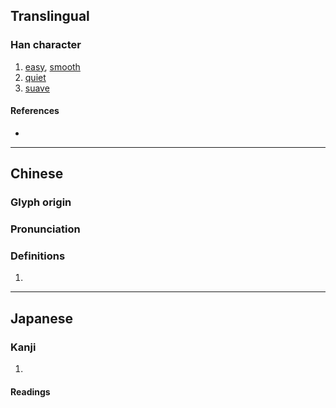 {{character info}}
==Translingual==

===Han character===
{{Han char|rn=64|rad=手|as=08|sn=11|four=59089|canj=QFF|ids=⿰扌炎}}

# [[easy]], [[smooth]]
# [[quiet]]
# [[suave]]

====References====
* {{Han ref|kx=0438.080|dkj=12270|dj=0788.060|hdz=31906.060|uh=639E|ud=25502|bh=D56C|bd=54636}}

----

==Chinese==
{{zh-forms}}

===Glyph origin===
{{Han etym}}

===Pronunciation===
{{zh-pron
|m=shàn,yàn,yǎn
|c=sim3
|mc=y
|oc=y
|cat=
}}

===Definitions===
{{zh-hanzi}}

# {{rfdef|zh}}

----

==Japanese==

===Kanji===
{{ja-kanji|grade=|rs=手08}}

# {{rfdef|ja|sort=手08}}

====Readings====
{{ja-readings|on=[[えん]] (en), [[せん]] (sen)|kun=[[のべる]] (noberu)}}